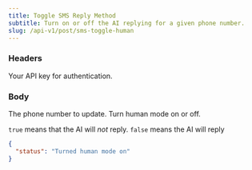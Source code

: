 ```yaml
---
title: Toggle SMS Reply Method
subtitle: Turn on or off the AI replying for a given phone number.
slug: /api-v1/post/sms-toggle-human
---
```



### Headers

<ParamField header="authorization" type="string" required>
  Your API key for authentication.
</ParamField>

### Body

<ParamField body="phone_number" type="string">
  The phone number to update.
</ParamField>

<ParamField body="on" type="boolean">
Turn human mode on or off.

`true` means that the AI will _not_ reply.
`false` means the AI will reply

</ParamField>

<ResponseExample>

```json Response
{
  "status": "Turned human mode on"
}
```

</ResponseExample>

